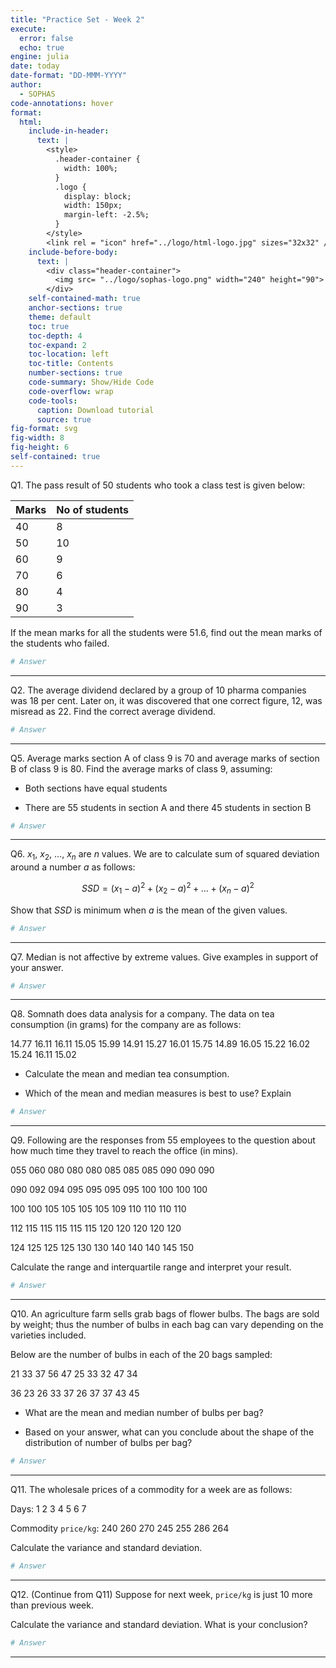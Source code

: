 ```yaml
---
title: "Practice Set - Week 2"
execute:
  error: false
  echo: true
engine: julia
date: today
date-format: "DD-MMM-YYYY"
author:
  - SOPHAS
code-annotations: hover
format:
  html:
    include-in-header:
      text: |
        <style>
          .header-container {
            width: 100%;
          }
          .logo {
            display: block;
            width: 150px;
            margin-left: -2.5%;
          }
        </style>
        <link rel = "icon" href="../logo/html-logo.jpg" sizes="32x32" />
    include-before-body:
      text: |
        <div class="header-container">
          <img src= "../logo/sophas-logo.png" width="240" height="90">
        </div>
    self-contained-math: true
    anchor-sections: true
    theme: default
    toc: true
    toc-depth: 4
    toc-expand: 2
    toc-location: left
    toc-title: Contents
    number-sections: true
    code-summary: Show/Hide Code
    code-overflow: wrap
    code-tools:
      caption: Download tutorial
      source: true
fig-format: svg
fig-width: 8
fig-height: 6
self-contained: true
---
```


Q1. The pass result of 50 students who took a class test is given below:

| Marks | No of students|
|-------|---------------|
| 40    | 8             |
| 50    | 10            |
| 60    | 9             |
| 70    | 6             |
| 80    | 4             |
| 90    | 3             |

If the mean marks for all the students were 51.6, find out the mean marks of the students who failed.

```julia
# Answer
```

-------------------------------------------------------------------------------------------

Q2. The average dividend declared by a group of 10 pharma companies was 18 per cent. Later on, it was discovered that one correct figure, 12, was misread as 22. Find the correct average dividend.

```julia
# Answer
```

---------------------------------------------------------------------------------------------------------------

Q5. Average marks section A of class 9 is 70 and average marks of section B of class 9 is 80. Find the average marks of class 9, assuming:

- Both sections have equal students

- There are 55 students in section A and there 45 students in section B

```julia
# Answer
```

----------------------------------------------------------------------------------------------------------

Q6. $x_1$, $x_2$, $…$, $x_n$ are $n$ values. We are to calculate sum of squared deviation around a number $a$ as follows:

$$
SSD = (x_1 - a)^2 + (x_2 - a)^2 + … + (x_n - a)^2
$$

Show that $SSD$ is minimum when *a* is the mean of the given values.

```julia
# Answer
```

---------------------------------------------------------------------------------------------------------------

Q7. Median is not affective by extreme values. Give examples in support of your answer.

```julia
# Answer
```

---------------------------------------------------------------------------------------------------------------

Q8. Somnath does data analysis for a company. The data on tea consumption (in grams) for the company are as follows:

14.77 16.11 16.11 15.05 15.99 14.91 15.27 16.01 15.75 14.89 16.05 15.22 16.02 15.24 16.11 15.02

- Calculate the mean and median tea consumption.

- Which of the mean and median measures is best to use? Explain

```julia
# Answer
```

------------------------------------------------------------------------------------------------------

Q9. Following are the responses from 55 employees to the question about how much time they travel to reach the office (in mins).

055 060 080 080 080 085 085 085 090 090 090

090 092 094 095 095 095 095 100 100 100 100

100 100 105 105 105 105 109 110 110 110 110

112 115 115 115 115 115 120 120 120 120 120

124 125 125 125 130 130 140 140 140 145 150

Calculate the range and interquartile range and interpret your result.

```julia
# Answer
```

----------------------------------------------------------------------------------------------------------

Q10. An agriculture farm sells grab bags of flower bulbs. The bags are sold by weight; thus the number of bulbs in each bag can vary depending on the varieties included.

Below are the number of bulbs in each of the 20 bags sampled:

21 33 37 56 47 25 33 32 47 34

36 23 26 33 37 26 37 37 43 45

- What are the mean and median number of bulbs per bag?

- Based on your answer, what can you conclude about the shape of the distribution of number of bulbs per bag?

```julia
# Answer
```

----------------------------------------------------------------------------------------------------------

Q11. The wholesale prices of a commodity for a week are as follows:

Days: 1 2 3 4 5 6 7

Commodity `price/kg`: 240 260 270 245 255 286 264

Calculate the variance and standard deviation.

```julia
# Answer
```

------------------------------------------------------

Q12. (Continue from Q11) Suppose for next week, `price/kg` is just 10 more than previous week.

Calculate the variance and standard deviation. What is your conclusion?

```julia
# Answer
```

--------------------------------------------------------------------------------------
